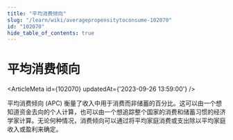 ```yaml
---
title: "平均消费倾向"
slug: "/learn/wiki/averagepropensitytoconsume-102070"
id: "102070"
hide_table_of_contents: true
---
```



# 平均消费倾向

<ArticleMeta id={102070} updatedAt={'2023-09-26 13:59:00'} />
<div className='border-solid border-b border-t-0 my-4 border-[var(--ifm-color-gray-300)]' />

平均消费倾向 (APC) 衡量了收入中用于消费而非储蓄的百分比。这可以由一个想知道资金去向的个人计算，也可以由一个想追踪整个国家的消费和储蓄习惯的经济学家计算。无论何种情况，消费倾向可以通过将平均家庭消费或支出除以平均家庭收入或盈利来确定。
